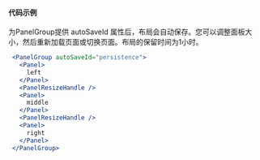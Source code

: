 
#### 代码示例

为PanelGroup提供 autoSaveId 属性后，布局会自动保存。您可以调整面板大小，然后重新加载页面或切换页面。布局的保留时间为1小时。

<PersisDemo />

```jsx
 <PanelGroup autoSaveId="persistence">
   <Panel>
     left
   </Panel>
   <PanelResizeHandle />
   <Panel>
     middle
   </Panel>
   <PanelResizeHandle />
   <Panel>
     right
   </Panel>
 </PanelGroup>

```